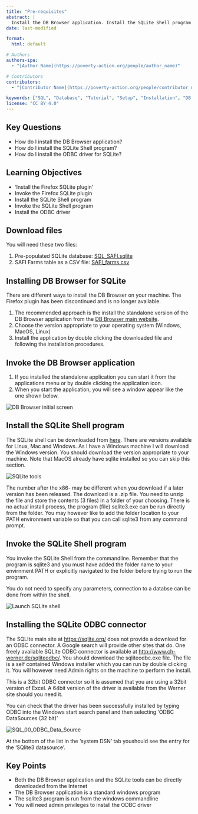 ```yaml
---
title: "Pre-requisites"
abstract: |
  Install the DB Browser application. Install the SQLite Shell program. Install the ODBC driver for SQLite.
date: last-modified

format:
  html: default

# Authors
authors-ipa:
  - "[Author Name](https://poverty-action.org/people/author_name)"

# Contributors
contributors:
  - "[Contributor Name](https://poverty-action.org/people/contributor_name)"

keywords: ["SQL", "Database", "Tutorial", "Setup", "Installation", "DB Browser", "SQLite"]
license: "CC BY 4.0"
---
```


::: {.callout-tip}
## Key Questions

- How do I install the DB Browser application?
- How do I install the SQLite Shell program?
- How do I install the ODBC driver for SQLite?
:::

::: {.callout-note}
## Learning Objectives

- 'Install the Firefox SQLite plugin '
- Invoke the Firefox SQLite plugin
- Install the SQLite Shell program
- Invoke the SQLite Shell program
- Install the ODBC driver
:::

## Download files

You will need these two files:

1. Pre-populated SQLite database: [SQL\_SAFI.sqlite](https://datacarpentry.org/sql-socialsci/data/SQL_SAFI.sqlite)
2. SAFI Farms table as a CSV file: [SAFI\_farms.csv](https://datacarpentry.org/sql-socialsci/data/SAFI_farms.csv)

## Installing DB Browser for SQLite

There are different ways to install the DB Browser on your machine. The Firefox plugin has been discontinued and is no longer available.

1. The recommended approach is the install the standalone version of the DB Browser application from the [DB Browser main website](https://sqlitebrowser.org/).
2. Choose the version appropriate to your operating system (Windows, MacOS, Linux)
3. Install the application by double clicking the downloaded file and following the installation procedures.

## Invoke the DB Browser application

1. If you installed the standalone application you can start it from the applications menu or by double clicking the application icon.
2. When you start the application, you will see a window appear like the one shown below.

![](./figures/DB_Browser_run_1.png){alt='DB Browser initial screen'}

## Install the SQLite Shell program

The SQLite shell can be downloaded from [here](https://sqlite.org/download.html). There are versions available for Linux, Mac and Windows. As I have a Windows machine I will download the Windows version. You should download the version appropriate to your machine. Note that MacOS already have sqlite installed so you can skip this section.

![](./figures/SQL_01_sqlite_tools_download.png){alt='SQLite tools'}

The number after the x86- may be different when you download if a later version has been released.
The download is a .zip file. You need to unzip the file and store the contents (3 files) in a folder of your choosing. There is no actual install process, the program (file) sqlite3.exe can be run directly from the folder.
You may however like to add the folder location to your PATH environment variable so that you can call sqlite3 from any command prompt.

## Invoke the SQLite Shell program

You invoke the SQLite Shell from the commandline. Remember that the program is sqlite3 and you must have added the folder name to your envirnment PATH or explicitly navigated to the folder before trying to run the program.

You do not need to specify any parameters, connection to a databse can be done from within the shell.

![](./figures/SQL_01_invoke_shell.png){alt='Launch SQLite shell'}

## Installing the SQLite ODBC connector

The SQLIte main site at [https://sqlite.org/](https://sqlite.org/) does not provide a download for an ODBC connector. A Google search will provide other sites that do. One freely available SQLite ODBC connector is available at [http://www.ch-werner.de/sqliteodbc/](https://www.ch-werner.de/sqliteodbc/). You should download the sqliteodbc.exe file. The file is a self contained Windows installer which you can run by double clicking it. You will however need Admin rights on the machine to perform the install.

This is a 32bit ODBC connector so it is assumed that you are using a 32bit version of Excel. A 64bit version of the driver is available from the Werner site should you need it.

You can check that the driver has been successfully installed by typing ODBC into the Windows start search panel and then selecting 'ODBC DataSources (32 bit)'

![](./figures/SQL_00_ODBC_Data_Source.png){alt='SQL\_00\_ODBC\_Data\_Source'}

At the bottom of the list in the 'system DSN' tab youshould see the entry for the 'SQlite3 datasource'.

::: {.callout-important}
## Key Points

- Both the DB Browser application and the SQLite tools can be directly downloaded from the Internet
- The DB Browser application is a standard windows program
- The sqlite3 program is run from the windows commandline
- You will need admin privileges to install the ODBC driver
:::